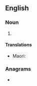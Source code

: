 ==English==

===Noun===
{{head|en|noun form}}

# {{plural of|en|rootlet}}

====Translations====
{{trans-top|}}
* Maori: {{t|mi|wekeweke}}
{{trans-mid}}
{{trans-bottom}}

===Anagrams===
* {{anagrams|en|a=eloorstt|tool-rest|tootlers}}